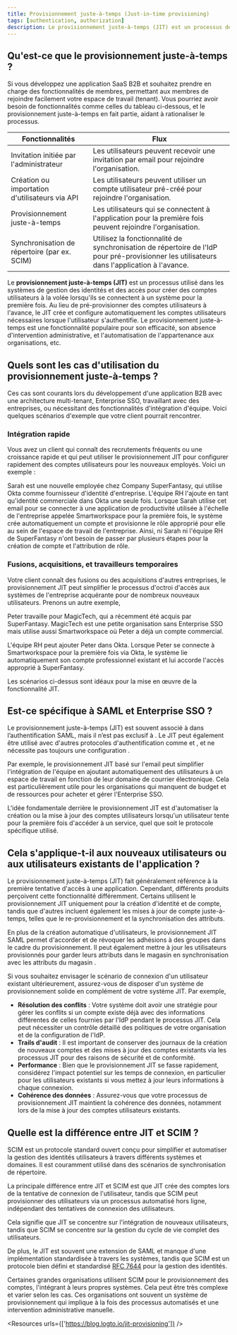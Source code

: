```yaml
---
title: Provisionnement juste-à-temps (Just-in-time provisioning)
tags: [authentication, authorization]
description: Le provisionnement juste-à-temps (JIT) est un processus de gestion des identités et des accès (IAM) où les comptes utilisateurs sont créés de manière dynamique et automatique lorsqu'un utilisateur tente d'accéder à un système ou à une application pour la première fois. Cette approche permet de simplifier le processus d'intégration et garantit que les comptes utilisateurs ne sont créés que lorsque cela est nécessaire, réduisant ainsi les charges administratives et améliorant la sécurité.
---
```


## Qu'est-ce que le provisionnement juste-à-temps ?

Si vous développez une application SaaS B2B et souhaitez prendre en charge des fonctionnalités de membres, permettant aux membres de rejoindre facilement votre espace de travail (tenant). Vous pourriez avoir besoin de fonctionnalités comme celles du tableau ci-dessous, et le provisionnement juste-à-temps en fait partie, aidant à rationaliser le processus.

| Fonctionnalités | Flux |
| --- | --- |
| Invitation initiée par l'administrateur | Les utilisateurs peuvent recevoir une invitation par email pour rejoindre l'organisation. |
| Création ou importation d'utilisateurs via API | Les utilisateurs peuvent utiliser un compte utilisateur pré-créé pour rejoindre l'organisation. |
| Provisionnement juste-à-temps | Les utilisateurs qui se connectent à l'application pour la première fois peuvent rejoindre l'organisation. |
| Synchronisation de répertoire (par ex. SCIM) | Utilisez la fonctionnalité de synchronisation de répertoire de l'IdP pour pré-provisionner les utilisateurs dans l'application à l'avance. |

Le **provisionnement juste-à-temps (JIT)** est un processus utilisé dans les systèmes de gestion des identités et des accès pour créer des comptes utilisateurs à la volée lorsqu'ils se connectent à un système pour la première fois. Au lieu de pré-provisionner des comptes utilisateurs à l'avance, le JIT crée et configure automatiquement les comptes utilisateurs nécessaires lorsque l'utilisateur s'authentifie. Le provisionnement juste-à-temps est une fonctionnalité populaire pour son efficacité, son absence d'intervention administrative, et l'automatisation de l'appartenance aux organisations, etc.

## Quels sont les cas d'utilisation du provisionnement juste-à-temps ?

Ces cas sont courants lors du développement d'une application B2B avec une architecture multi-tenant, Enterprise SSO, travaillant avec des entreprises, ou nécessitant des fonctionnalités d'intégration d'équipe. Voici quelques scénarios d'exemple que votre client pourrait rencontrer.

### Intégration rapide

Vous avez un client qui connaît des recrutements fréquents ou une croissance rapide et qui peut utiliser le provisionnement JIT pour configurer rapidement des comptes utilisateurs pour les nouveaux employés. Voici un exemple :

Sarah est une nouvelle employée chez Company SuperFantasy, qui utilise Okta comme fournisseur d'identité d'entreprise. L'équipe RH l'ajoute en tant qu'identité commerciale dans Okta une seule fois. Lorsque Sarah utilise cet email pour se connecter à une application de productivité utilisée à l'échelle de l'entreprise appelée Smartworkspace pour la première fois, le système crée automatiquement un compte et provisionne le rôle approprié pour elle au sein de l'espace de travail de l'entreprise. Ainsi, ni Sarah ni l'équipe RH de SuperFantasy n'ont besoin de passer par plusieurs étapes pour la création de compte et l'attribution de rôle.

### Fusions, acquisitions, et travailleurs temporaires

Votre client connaît des fusions ou des acquisitions d'autres entreprises, le provisionnement JIT peut simplifier le processus d'octroi d'accès aux systèmes de l'entreprise acquérante pour de nombreux nouveaux utilisateurs. Prenons un autre exemple,

Peter travaille pour MagicTech, qui a récemment été acquis par SuperFantasy. MagicTech est une petite organisation sans Enterprise SSO mais utilise aussi Smartworkspace où Peter a déjà un compte commercial.

L'équipe RH peut ajouter Peter dans Okta. Lorsque Peter se connecte à Smartworkspace pour la première fois via Okta, le système lie automatiquement son compte professionnel existant et lui accorde l'accès approprié à SuperFantasy.

Les scénarios ci-dessus sont idéaux pour la mise en œuvre de la fonctionnalité JIT.

## Est-ce spécifique à SAML et Enterprise SSO ?

Le provisionnement juste-à-temps (JIT) est souvent associé à <Ref slug="enterprise-sso" /> dans l’authentification SAML, mais il n’est pas exclusif à <Ref slug="saml" />. Le JIT peut également être utilisé avec d'autres protocoles d'authentification comme <Ref slug="oauth-2.0" /> et <Ref slug="openid-connect" />, et ne nécessite pas toujours une configuration <Ref slug="enterprise-sso" />.

Par exemple, le provisionnement JIT basé sur l'email peut simplifier l'intégration de l'équipe en ajoutant automatiquement des utilisateurs à un espace de travail en fonction de leur domaine de courrier électronique. Cela est particulièrement utile pour les organisations qui manquent de budget et de ressources pour acheter et gérer l'Enterprise SSO.

L'idée fondamentale derrière le provisionnement JIT est d'automatiser la création ou la mise à jour des comptes utilisateurs lorsqu'un utilisateur tente pour la première fois d'accéder à un service, quel que soit le protocole spécifique utilisé.

## Cela s'applique-t-il aux nouveaux utilisateurs ou aux utilisateurs existants de l'application ?

Le provisionnement juste-à-temps (JIT) fait généralement référence à la première tentative d'accès à une application. Cependant, différents produits perçoivent cette fonctionnalité différemment. Certains utilisent le provisionnement JIT uniquement pour la création d'identité et de compte, tandis que d'autres incluent également les mises à jour de compte juste-à-temps, telles que le re-provisionnement et la synchronisation des attributs.

En plus de la création automatique d'utilisateurs, le provisionnement JIT SAML permet d'accorder et de révoquer les adhésions à des groupes dans le cadre du provisionnement. Il peut également mettre à jour les utilisateurs provisionnés pour garder leurs attributs dans le magasin <Ref slug="service-provider" /> en synchronisation avec les attributs du magasin <Ref slug="identity-provider" />.

Si vous souhaitez envisager le scénario de connexion d'un utilisateur existant ultérieurement, assurez-vous de disposer d'un système de provisionnement solide en complément de votre système JIT. Par exemple,

- **Résolution des conflits** : Votre système doit avoir une stratégie pour gérer les conflits si un compte existe déjà avec des informations différentes de celles fournies par l'IdP pendant le processus JIT. Cela peut nécessiter un contrôle détaillé des politiques de votre organisation et de la configuration de l'IdP.
- **Trails d'audit** : Il est important de conserver des journaux de la création de nouveaux comptes et des mises à jour des comptes existants via les processus JIT pour des raisons de sécurité et de conformité.
- **Performance** : Bien que le provisionnement JIT se fasse rapidement, considérez l'impact potentiel sur les temps de connexion, en particulier pour les utilisateurs existants si vous mettez à jour leurs informations à chaque connexion.
- **Cohérence des données** : Assurez-vous que votre processus de provisionnement JIT maintient la cohérence des données, notamment lors de la mise à jour des comptes utilisateurs existants.

## Quelle est la différence entre JIT et SCIM ?

SCIM est un protocole standard ouvert conçu pour simplifier et automatiser la gestion des identités utilisateurs à travers différents systèmes et domaines. Il est couramment utilisé dans des scénarios de synchronisation de répertoire.

La principale différence entre JIT et SCIM est que JIT crée des comptes lors de la tentative de connexion de l'utilisateur, tandis que SCIM peut provisionner des utilisateurs via un processus automatisé hors ligne, indépendant des tentatives de connexion des utilisateurs.

Cela signifie que JIT se concentre sur l'intégration de nouveaux utilisateurs, tandis que SCIM se concentre sur la gestion du cycle de vie complet des utilisateurs.

De plus, le JIT est souvent une extension de SAML et manque d'une implémentation standardisée à travers les systèmes, tandis que SCIM est un protocole bien défini et standardisé [RFC 7644](https://datatracker.ietf.org/doc/html/rfc7644) pour la gestion des identités.

Certaines grandes organisations utilisent SCIM pour le provisionnement des comptes, l'intégrant à leurs propres systèmes. Cela peut être très complexe et varier selon les cas. Ces organisations ont souvent un système de provisionnement qui implique à la fois des processus automatisés et une intervention administrative manuelle.

<Resources urls={['https://blog.logto.io/jit-provisioning']} />
